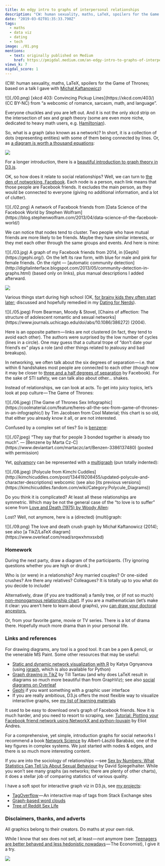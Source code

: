 ```yaml
---
title: An edgy intro to graphs of interpersonal relationships
description: "CW: human sexuality, maths, LaTeX, spoilers for the Game of Thrones"
date: "2019-03-02T01:35:33.790Z"
tags:
  - maths
  - data viz
  - dating
  - tech
image: ./01.png
mentions:
  - text: originally published on Medium
    href: https://pmigdal.medium.com/an-edgy-intro-to-graphs-of-interpersonal-relationships-ba26fa415f29
views_k: 7
migdal_score: 1
---
```


(CW: human sexuality, maths, LaTeX, spoilers for the Game of Thrones; based on a talk I gave with [Michał Kaftanowicz](https://kaftanowicz.com/))

<Gallery width={1}>
![](./00.png)

<span slot="caption">
[xkcd 403: Convincing Pickup Lines](https://xkcd.com/403/) (CC BY-NC) from “a webcomic of romance, sarcasm, math, and language”.
</span>
</Gallery>

Everyone chuckles and you are left out. And it is not the only xkcd strip on the intersection of sex and graph theory (some are even more niche, dedicated to heavy math users, e.g. [Hamiltonian](https://xkcd.com/230/)).

So, what is a graph (also known as a network)? In short, it is a collection of dots (representing entities) with some of them being connected by lines. Or, as [a diagram is worth a thousand equations](https://p.migdal.pl/blog/2018/09/simple-diagrams-deep-learning):

![](./01.png)

For a longer introduction, there is a [beautiful introduction to graph theory in D3.js](https://mrpandey.github.io/d3graphTheory/index.html).

OK, so how does it relate to social relationships? Well, we can turn to [the den of notworking, Facebook](http://phdcomics.com/comics/archive.php?comicid=877). Each node is a person, each link means that those people are Facebook friends. It excludes the main person, as they would be connected to everyone (giving no additional information, and a lot of clutter).

<Gallery width={1}>
![](./02.png)

<span slot="caption">
A network of Facebook friends from [Data Science of the Facebook World by Stephen Wolfram](https://blog.stephenwolfram.com/2013/04/data-science-of-the-facebook-world/)
</span>
</Gallery>

We can notice that nodes tend to cluster. Two people who have mutual friends are more likely to be friends. Maybe they have similar interests, or they met each other through the same groups and events. And here is mine:

<Gallery width={1}>
![](./03.jpg)

<span slot="caption">
A graph of my Facebook friends from 2014, in [Gephi](https://gephi.org/). On the left its raw form, with blue for male and pink for female friends. On the right — [automatic community detection](http://digitalinterface.blogspot.com/2013/05/community-detection-in-graphs.html) (based only on links), plus manual descriptions I added afterward.
</span>
</Gallery>

![](./04.jpg)

Various things start during high school (OK, [for brainy kids they often start later](https://www.gnxp.com/blog/2007/04/intercourse-and-intelligence.php); discussed and hopefully remedied in my [Dating for Nerds](https://p.migdal.pl/blog/2017/07/dating-for-nerds/)).

<Gallery width={1}>
![](./05.jpeg)

<span slot="caption">
From Bearman, Moody & Stovel, [Chains of affection: The structure of adolescent romantic and sexual networks](https://www.journals.uchicago.edu/doi/abs/10.1086/386272) (2004).
</span>
</Gallery>

Here is an opposite pattern — links are not clustered (in fact, they tend to avoid each other). The authors were surprised by the low number of cycles (lines in a circle). One may guess that a cultural trope of “don’t date your friend’s ex” plays a role (and other things related to jealousy and bad breakups).

In networking, we often talk about the six degrees of separation — i.e. that within 6 handshakes most people are connected to each other (though now it may be closer to [three and a half degrees of separation](https://research.fb.com/three-and-a-half-degrees-of-separation/) by Facebook). For the sake of STI safety, we can talk also about other… shakes.

Instead of relationships, we can look at acts. To get into juicy topics, let’s look at pop culture — The Game of Thrones:

<Gallery width={1}>
![](./06.jpeg)

<span slot="caption">
[The Game of Thrones Sex Infographic](https://coolmaterial.com/feature/heres-all-the-sex-from-game-of-thrones-in-an-infographic/) by Tim Jacobsen from Cool Material; this chart is so old, that either you already know it all, or are not interested.
</span>
</Gallery>

Confused by a complex set of ties? So is [benzene](https://en.wikipedia.org/wiki/Benzene):

<Gallery width={1}>
![](./07.jpeg)

<span slot="caption">
“They say that for people 3 bonded together is already too much”. — [Benzene by Marta Cz-C](https://www.deviantart.com/martaczc/art/Benzen-3386137480) (posted with permission)
</span>
</Gallery>

Yet, [polyamory](https://en.wikipedia.org/wiki/Polyamory) can be represented with a [multigraph](https://en.wikipedia.org/wiki/Multigraph) (pun totally indented):

<Gallery width={1}>
![](./08.jpeg)

<span slot="caption">
[Polycule from Kimchi Cuddles](http://kimchicuddles.com/post/134419208455/updated-polycule-and-character-descriptions) webcomic (see also [its previous versions](https://kimchicuddles.fandom.com/wiki/Category:Polycule_Diagrams))
</span>
</Gallery>

Do you think it is complicated? At least all these relationships are symmetric. Which may be not the general case of the “to love is to suffer” scene from [Love and Death (1975) by Woody Allen](https://en.wikipedia.org/wiki/Love_and_Death):

<YouTube id="Yc4FFNTHIZ4" />

Lost? Well, not anymore, here is a (directed) (multi)graph:

<Gallery width={1}>
![](./09.png)

<span slot="caption">
The love and death crush graph by Michał Kaftanowicz (2014); see also [a TikZ/LaTeX diagram](https://www.overleaf.com/read/srqwxhmxsxbd)
</span>
</Gallery>

### Homework

During the next party, draw a diagram of the participants. (Try ignoring questions whether you are high or drunk.)

Who is (or were) in a relationship? Any married couples? Or one-sided crushes? Are there any relatives? Colleagues? It is totally up to you what do you decide to include!

Alternatively, draw (if you are traditional) a family tree, or (if not so much) [non-monogamous relationship chart](https://www.reddit.com/r/polyamory/comments/2dmvx2/i_really_like_relationship_diagrams_lets_share/). If you are a mathematician (let’s make it clear: you aren’t here to learn about graphs), you [can draw your doctoral ancestors.](https://github.com/davidalber/geneagrapher)

Or, from your favorite game, movie or TV series. There is a lot of drama there. Hopefully much more drama than in your personal life.

### Links and references

For drawing diagrams, any tool is a good tool. It can be a pen & pencil, or the venerable MS Paint. Some other resources that may be useful:

- [Static and dynamic network visualization with R](http://kateto.net/network-visualization) by Katya Ognyanova (using [igraph](https://igraph.org/), which is also available for Python)
- [Graph drawing in TikZ](http://www.tcs.uni-luebeck.de/downloads/mitarbeiter/tantau/2012-gd-presentation.pdf) by Till Tantau (and why does LaTeX result in diagrams so much more beautiful than from GraphViz); see also [social diagrams on Overleaf](https://www.overleaf.com/read/srqwxhmxsxbd)
- [Gephi](https://gephi.org/) if you want something with a graphic user interface
- If you are really ambitious, D3.js offers the most flexible way to visualize interactive graphs, see [my list of learning materials](http://p.migdal.pl/2016/02/09/d3js-icm-kfnrd.html)

It used to be easy to download one’s graph of Facebook friends. Now it is much harder, and you need to resort to scraping, see: [Tutorial: Plotting your Facebook friend network using NetworkX and python-louvain](https://ndres.me/post/friend-graph-tutorial/) by Eliot Andres.

For a comprehensive, yet simple, introduction graphs for social networks I recommend a book [Network Science](http://networksciencebook.com/) by Albert-László Barabási, one of the key figures in complex systems. We just started with nodes & edges, and there is so much more interesting content.

If you are into the sociology of relationships —see [Sex by Numbers: What Statistics Can Tell Us About Sexual Behaviour](https://www.goodreads.com/book/show/25266687-sex-by-numbers) by David Spiegelhalter. While you won’t see many graphs (as networks; there are plenty of other charts), it does a stellar job of comparing statistics of various quality.

I have a soft spot for interactive graph viz in D3.js, see [my projects](http://p.migdal.pl/projects/):

- [TagOverflow](https://github.com/stared/tagoverflow) — An interactive map of tags from Stack Exchange sites
- [Graph-based word clouds](https://github.com/stared/nalogi-viz)
- [Tree of Reddit Sex Life](https://observablehq.com/@stared/tree-of-reddit-sex-life)

### Disclaimers, thanks, and adverts

All graphics belong to their creators. Do maths at your own risk.

While I know that sex does not sell, at least — not anymore (see: [Teenagers are better behaved and less hedonistic nowadays](https://www.economist.com/international/2018/01/10/teenagers-are-better-behaved-and-less-hedonistic-nowadays) — The Economist), I give it a try.

![](./10.png)


